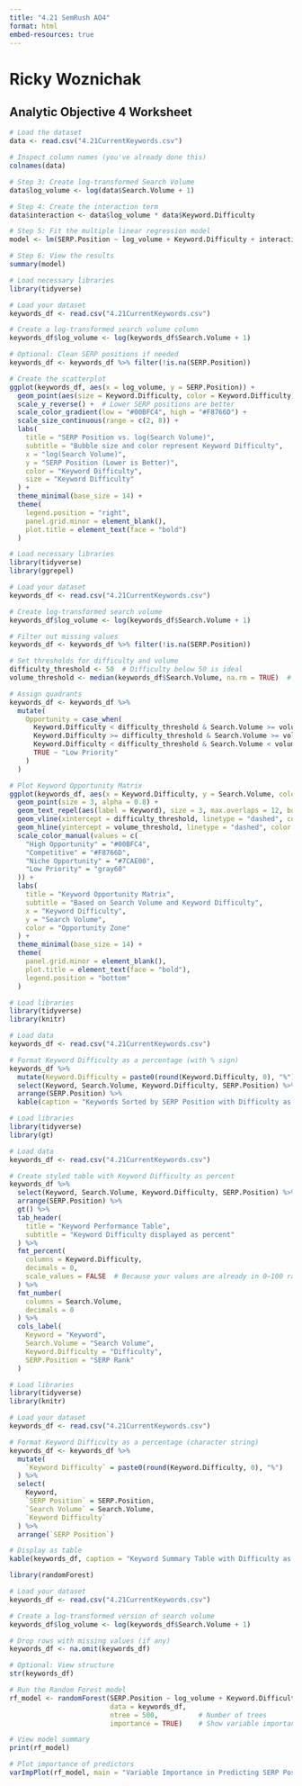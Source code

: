 ```yaml
---
title: "4.21 SemRush AO4"
format: html
embed-resources: true
---
```


# Ricky Woznichak
## Analytic Objective 4 Worksheet
```r
# Load the dataset
data <- read.csv("4.21CurrentKeywords.csv")
```

```r
# Inspect column names (you've already done this)
colnames(data)
```

```r
# Step 3: Create log-transformed Search Volume
data$log_volume <- log(data$Search.Volume + 1)
```

```r
# Step 4: Create the interaction term
data$interaction <- data$log_volume * data$Keyword.Difficulty
```

```r
# Step 5: Fit the multiple linear regression model
model <- lm(SERP.Position ~ log_volume + Keyword.Difficulty + interaction, data = data)
```

```r
# Step 6: View the results
summary(model)

```

```r
# Load necessary libraries
library(tidyverse)
```

```r
# Load your dataset
keywords_df <- read.csv("4.21CurrentKeywords.csv")
```

```r
# Create a log-transformed search volume column
keywords_df$log_volume <- log(keywords_df$Search.Volume + 1)
```

```r
# Optional: Clean SERP positions if needed
keywords_df <- keywords_df %>% filter(!is.na(SERP.Position))
```

```r
# Create the scatterplot
ggplot(keywords_df, aes(x = log_volume, y = SERP.Position)) +
  geom_point(aes(size = Keyword.Difficulty, color = Keyword.Difficulty), alpha = 0.8) +
  scale_y_reverse() +  # Lower SERP positions are better
  scale_color_gradient(low = "#00BFC4", high = "#F8766D") +
  scale_size_continuous(range = c(2, 8)) +
  labs(
    title = "SERP Position vs. log(Search Volume)",
    subtitle = "Bubble size and color represent Keyword Difficulty",
    x = "log(Search Volume)",
    y = "SERP Position (Lower is Better)",
    color = "Keyword Difficulty",
    size = "Keyword Difficulty"
  ) +
  theme_minimal(base_size = 14) +
  theme(
    legend.position = "right",
    panel.grid.minor = element_blank(),
    plot.title = element_text(face = "bold")
  )
```

```r
# Load necessary libraries
library(tidyverse)
library(ggrepel)
```

```r
# Load your dataset
keywords_df <- read.csv("4.21CurrentKeywords.csv")

# Create log-transformed search volume
keywords_df$log_volume <- log(keywords_df$Search.Volume + 1)

# Filter out missing values
keywords_df <- keywords_df %>% filter(!is.na(SERP.Position))
```

```r
# Set thresholds for difficulty and volume
difficulty_threshold <- 50  # Difficulty below 50 is ideal
volume_threshold <- median(keywords_df$Search.Volume, na.rm = TRUE)  # Use median for this dataset
```

```r
# Assign quadrants
keywords_df <- keywords_df %>%
  mutate(
    Opportunity = case_when(
      Keyword.Difficulty < difficulty_threshold & Search.Volume >= volume_threshold ~ "High Opportunity",
      Keyword.Difficulty >= difficulty_threshold & Search.Volume >= volume_threshold ~ "Competitive",
      Keyword.Difficulty < difficulty_threshold & Search.Volume < volume_threshold ~ "Niche Opportunity",
      TRUE ~ "Low Priority"
    )
  )
```

```r
# Plot Keyword Opportunity Matrix
ggplot(keywords_df, aes(x = Keyword.Difficulty, y = Search.Volume, color = Opportunity)) +
  geom_point(size = 3, alpha = 0.8) +
  geom_text_repel(aes(label = Keyword), size = 3, max.overlaps = 12, box.padding = 0.4) +
  geom_vline(xintercept = difficulty_threshold, linetype = "dashed", color = "gray40") +
  geom_hline(yintercept = volume_threshold, linetype = "dashed", color = "gray40") +
  scale_color_manual(values = c(
    "High Opportunity" = "#00BFC4",
    "Competitive" = "#F8766D",
    "Niche Opportunity" = "#7CAE00",
    "Low Priority" = "gray60"
  )) +
  labs(
    title = "Keyword Opportunity Matrix",
    subtitle = "Based on Search Volume and Keyword Difficulty",
    x = "Keyword Difficulty",
    y = "Search Volume",
    color = "Opportunity Zone"
  ) +
  theme_minimal(base_size = 14) +
  theme(
    panel.grid.minor = element_blank(),
    plot.title = element_text(face = "bold"),
    legend.position = "bottom"
  )

```

```r
# Load libraries
library(tidyverse)
library(knitr)

# Load data
keywords_df <- read.csv("4.21CurrentKeywords.csv")

# Format Keyword Difficulty as a percentage (with % sign)
keywords_df %>%
  mutate(Keyword.Difficulty = paste0(round(Keyword.Difficulty, 0), "%")) %>%
  select(Keyword, Search.Volume, Keyword.Difficulty, SERP.Position) %>%
  arrange(SERP.Position) %>%
  kable(caption = "Keywords Sorted by SERP Position with Difficulty as %")

```
```r
# Load libraries
library(tidyverse)
library(gt)

# Load data
keywords_df <- read.csv("4.21CurrentKeywords.csv")

# Create styled table with Keyword Difficulty as percent
keywords_df %>%
  select(Keyword, Search.Volume, Keyword.Difficulty, SERP.Position) %>%
  arrange(SERP.Position) %>%
  gt() %>%
  tab_header(
    title = "Keyword Performance Table",
    subtitle = "Keyword Difficulty displayed as percent"
  ) %>%
  fmt_percent(
    columns = Keyword.Difficulty,
    decimals = 0,
    scale_values = FALSE  # Because your values are already in 0–100 range
  ) %>%
  fmt_number(
    columns = Search.Volume,
    decimals = 0
  ) %>%
  cols_label(
    Keyword = "Keyword",
    Search.Volume = "Search Volume",
    Keyword.Difficulty = "Difficulty",
    SERP.Position = "SERP Rank"
  )

```
```r
# Load libraries
library(tidyverse)
library(knitr)

# Load your dataset
keywords_df <- read.csv("4.21CurrentKeywords.csv")

# Format Keyword Difficulty as a percentage (character string)
keywords_df <- keywords_df %>%
  mutate(
    `Keyword Difficulty` = paste0(round(Keyword.Difficulty, 0), "%")
  ) %>%
  select(
    Keyword,
    `SERP Position` = SERP.Position,
    `Search Volume` = Search.Volume,
    `Keyword Difficulty`
  ) %>%
  arrange(`SERP Position`)

# Display as table
kable(keywords_df, caption = "Keyword Summary Table with Difficulty as %")

```
```r
library(randomForest)
```
```r
# Load your dataset
keywords_df <- read.csv("4.21CurrentKeywords.csv")

# Create a log-transformed version of search volume
keywords_df$log_volume <- log(keywords_df$Search.Volume + 1)

# Drop rows with missing values (if any)
keywords_df <- na.omit(keywords_df)

# Optional: View structure
str(keywords_df)

```
```r
# Run the Random Forest model
rf_model <- randomForest(SERP.Position ~ log_volume + Keyword.Difficulty,
                         data = keywords_df,
                         ntree = 500,          # Number of trees
                         importance = TRUE)    # Show variable importance

# View model summary
print(rf_model)

```
```r
# Plot importance of predictors
varImpPlot(rf_model, main = "Variable Importance in Predicting SERP Position")
```

